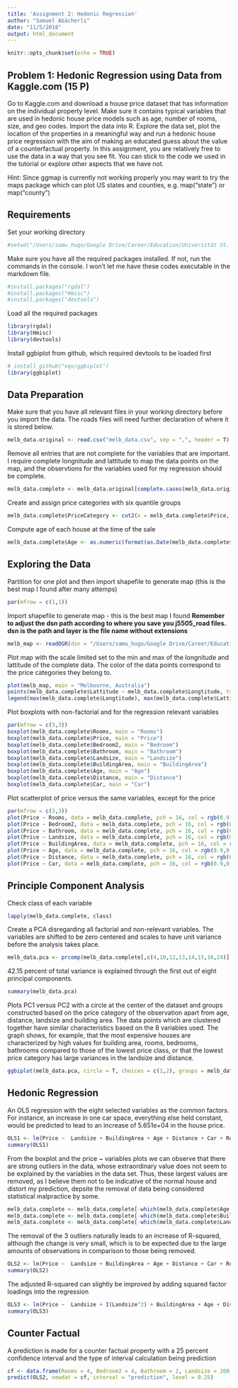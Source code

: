 ```yaml
---
title: 'Assignment 2: Hedonic Regression'
author: "Samuel Abächerli"
date: "11/5/2018"
output: html_document
---
```


```r
knitr::opts_chunk$set(echo = TRUE)
```

## Problem 1: Hedonic Regression using Data from Kaggle.com (15 P)

Go to Kaggle.com and download a house price dataset that has information on the individual property level. Make sure it contains typical variables that are used in hedonic house price models such as age, number of rooms, size, and geo codes. Import the data into R. Explore the data set, plot the location of the properties in a meaningful way and run a hedonic house price regression with the aim of making an educated guess about the value of a counterfactual property. In this assignment, you are relatively free to use the data in a way that you see fit. You can stick to the code we used in the tutorial or explore other aspects that we have not.

Hint: Since ggmap is currently not working properly you may want to try the maps package which can plot US states and counties, e.g. map(“state”) or map(“county”)

## Requirements
Set your working directory
```r
#setwd("/Users/samu_hugo/Google Drive/Career/Education/Universität St. Gallen/3_Fall 2018/Empirical Real Estate Finance (4)/Working Directory")
```

Make sure you have all the required packages installed. If not, run the commands in the console. I won't let me have these codes executable in the markdown file.
```r
#install.packages("rgdal")
#install.packages("Hmisc")
#install.packages("devtools")
```

Load all the required packages
```r
library(rgdal)
library(Hmisc)
library(devtools)
```

Install ggbiplot from github, which required devtools to be loaded first
```r
# install_github("vqv/ggbiplot")
library(ggbiplot)
```

## Data Preparation
Make sure that you have all relevant files in your working directory before you import the data. The roads files will need further declaration of where it is stored below.
```r
melb_data.original <- read.csv("melb_data.csv", sep = ",", header = T)
```

Remove all entries that are not complete for the variables that are important. I require complete longnitude and lattitude to map the data points on the map, and the observtions for the variables used for my regression should be complete.
```r
melb_data.complete <- melb_data.original[complete.cases(melb_data.original$Longtitude, melb_data.original$Lattitude, melb_data.original$Price, melb_data.original$Rooms, melb_data.original$Bedroom2, melb_data.original$Bathroom, melb_data.original$Landsize, melb_data.original$BuildingArea, melb_data.original$YearBuilt, melb_data.original$Car, melb_data.original$Distance), ]
```

Create and assign price categories with six quantile groups
```r
melb_data.complete$PriceCategory <- cut2(x = melb_data.complete$Price, g = 6)
```

Compute age of each house at the time of the sale
```r
melb_data.complete$Age <- as.numeric(format(as.Date(melb_data.complete$Date, format = "%d/%m/%Y"), "%Y")) - melb_data.complete$YearBuilt
```

## Exploring the Data
Partition for one plot and then import shapefile to generate map (this is the best map I found after many attemps)
```r
par(mfrow = c(1,1))
```

Import shapefile to generate map - this is the best map I found
**Remember to adjust the dsn path according to where you save you j5505_road files. dsn is the path and layer is the file name without extensions**
```r
melb_map <- readOGR(dsn = "/Users/samu_hugo/Google Drive/Career/Education/Universität St. Gallen/3_Fall 2018/Empirical Real Estate Finance (4)/Working Directory/Melbourne Shapefiles/Transport/", layer = "j5505_roads")
```

Plot map with the scale limited set to the min and max of the longnitude and lattitude of the complete data. The color of the data points correspond to the price categories they belong to.
```r
plot(melb_map, main = "Melbourne, Australia")
points(melb_data.complete$Lattitude ~ melb_data.complete$Longtitude, type = "p", pch = 16, col = melb_data.complete$PriceCategory, cex = 0.4)
legend(max(melb_data.complete$Longtitude), max(melb_data.complete$Lattitude), levels(melb_data.complete$PriceCategory), pch = 16, col = 1:length(melb_data.complete$PriceCategory), title = "House Prices")
```

Plot boxplots with non-factorial and for the regression relevant variables
```r
par(mfrow = c(3,3))
boxplot(melb_data.complete$Rooms, main = "Rooms")
boxplot(melb_data.complete$Price, main = "Price")
boxplot(melb_data.complete$Bedroom2, main = "Bedroom")
boxplot(melb_data.complete$Bathroom, main = "Bathroom")
boxplot(melb_data.complete$Landsize, main = "Landsize")
boxplot(melb_data.complete$BuildingArea, main = "BuildingArea")
boxplot(melb_data.complete$Age, main = "Age")
boxplot(melb_data.complete$Distance, main = "Distance")
boxplot(melb_data.complete$Car, main = "Car")
```

Plot scatterplot of price versus the same variables, except for the price
```r
par(mfrow = c(3,3))
plot(Price ~ Rooms, data = melb_data.complete, pch = 16, col = rgb(0.9,0,0,0.4), main = "Rooms")
plot(Price ~ Bedroom2, data = melb_data.complete, pch = 16, col = rgb(0.9,0,0,0.4), main = "Bedrooms")
plot(Price ~ Bathroom, data = melb_data.complete, pch = 16, col = rgb(0.9,0,0,0.4), main = "Bathrooms")
plot(Price ~ Landsize, data = melb_data.complete, pch = 16, col = rgb(0.9,0,0,0.4), main = "Landsize")
plot(Price ~ BuildingArea, data = melb_data.complete, pch = 16, col = rgb(0.9,0,0,0.4), main = "Building Area")
plot(Price ~ Age, data = melb_data.complete, pch = 16, col = rgb(0.9,0,0,0.4), main = "Age")
plot(Price ~ Distance, data = melb_data.complete, pch = 16, col = rgb(0.9,0,0,0.4), main = "Distance")
plot(Price ~ Car, data = melb_data.complete, pch = 16, col = rgb(0.9,0,0,0.4), main = "Car")
```

## Principle Component Analysis
Check class of each variable
```r
lapply(melb_data.complete, class)
```

Create a PCA disregarding all factorial and non-relevant variables. The variables are shifted to be zero centered and scales to have unit variance before the analysis takes place.
```r
melb_data.pca <- prcomp(melb_data.complete[,c(4,10,12,13,14,15,16,24)], center = T, scale. = T)
```

42.15 percent of total variance is explained through the first out of eight principal components. 
```r
summary(melb_data.pca)
```

Plots PC1 versus PC2 with a circle at the center of the dataset and groups constructed based on the price category of the observation apart from age, distance, landsize and building area. The data points which are clustered together have similar characteristics based on the 8 variables used. The graph shows, for example, that the most expensive houses are characterized by high values for building area, rooms, bedrooms, bathrooms compared to those of the lowest price class, or that the lowest price category has large variances in the landsize and distance.
```r
ggbiplot(melb_data.pca, circle = T, choices = c(1,2), groups = melb_data.complete$PriceCategory) + coord_cartesian(xlim = c(-5, 5), ylim = c(-5, 5))
```

## Hedonic Regression
An OLS regression with the eight selected variables as the common factors. For instance, an increase in one car space, everything else held constant, would be predicted to lead to an increase of 5.651e+04 in the house price.
```r
OLS1 <- lm(Price ~  Landsize + BuildingArea + Age + Distance + Car + Rooms + Bedroom2 + Bathroom, data = melb_data.complete)
summary(OLS1)
```

From the boxplot and the price ~ variables plots we can observe that there are strong outliers in the data, whose extraordinary value does not seem to be explained by the variables in the data set. Thus, these largest values are removed, as I believe them not to be indicative of the normal house and distort my prediction, depsite the removal of data being considered statistical malpractice by some.
```r
melb_data.complete <- melb_data.complete[-which(melb_data.complete$Age == max(melb_data.complete$Age)),]
melb_data.complete <- melb_data.complete[-which(melb_data.complete$BuildingArea == max(melb_data.complete$BuildingArea)),]
melb_data.complete <- melb_data.complete[-which(melb_data.complete$Landsize == max(melb_data.complete$Landsize)),]
```

The removal of the 3 outliers naturally leads to an increase of R-squared, although the change is very small, which is to be expected due to the large amounts of observations in comparison to those being removed.
```r
OLS2 <- lm(Price ~  Landsize + BuildingArea + Age + Distance + Car + Rooms + Bedroom2 + Bathroom, data = melb_data.complete)
summary(OLS2)
```

The adjusted R-squared can slightly be improved by adding squared factor loadings into the regression
```r
OLS3 <- lm(Price ~  Landsize + I(Landsize^2) + BuildingArea + Age + Distance + I(Distance^2) + Car + Rooms + Bathroom, data = melb_data.complete)
summary(OLS3)
```

## Counter Factual
A prediction is made for a counter factual property with a 25 percent confidence interval and the type of interval calculation being prediction
```r
cf <- data.frame(Rooms = 4, Bedroom2 = 4, Bathroom = 2, Landsize = 200, BuildingArea = 150, Age = 30, Distance = 6.4, Car = 2)
predict(OLS2, newdat = cf, interval = "prediction", level = 0.25)
```
